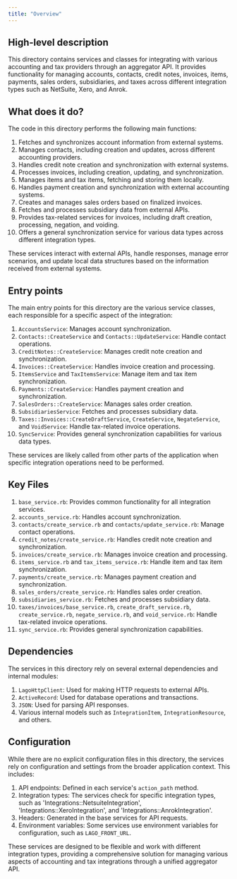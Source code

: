 ```yaml
---
title: "Overview"
---
```


## High-level description
This directory contains services and classes for integrating with various accounting and tax providers through an aggregator API. It provides functionality for managing accounts, contacts, credit notes, invoices, items, payments, sales orders, subsidiaries, and taxes across different integration types such as NetSuite, Xero, and Anrok.

## What does it do?
The code in this directory performs the following main functions:

1. Fetches and synchronizes account information from external systems.
2. Manages contacts, including creation and updates, across different accounting providers.
3. Handles credit note creation and synchronization with external systems.
4. Processes invoices, including creation, updating, and synchronization.
5. Manages items and tax items, fetching and storing them locally.
6. Handles payment creation and synchronization with external accounting systems.
7. Creates and manages sales orders based on finalized invoices.
8. Fetches and processes subsidiary data from external APIs.
9. Provides tax-related services for invoices, including draft creation, processing, negation, and voiding.
10. Offers a general synchronization service for various data types across different integration types.

These services interact with external APIs, handle responses, manage error scenarios, and update local data structures based on the information received from external systems.

## Entry points
The main entry points for this directory are the various service classes, each responsible for a specific aspect of the integration:

1. `AccountsService`: Manages account synchronization.
2. `Contacts::CreateService` and `Contacts::UpdateService`: Handle contact operations.
3. `CreditNotes::CreateService`: Manages credit note creation and synchronization.
4. `Invoices::CreateService`: Handles invoice creation and processing.
5. `ItemsService` and `TaxItemsService`: Manage item and tax item synchronization.
6. `Payments::CreateService`: Handles payment creation and synchronization.
7. `SalesOrders::CreateService`: Manages sales order creation.
8. `SubsidiariesService`: Fetches and processes subsidiary data.
9. `Taxes::Invoices::CreateDraftService`, `CreateService`, `NegateService`, and `VoidService`: Handle tax-related invoice operations.
10. `SyncService`: Provides general synchronization capabilities for various data types.

These services are likely called from other parts of the application when specific integration operations need to be performed.

## Key Files
1. `base_service.rb`: Provides common functionality for all integration services.
2. `accounts_service.rb`: Handles account synchronization.
3. `contacts/create_service.rb` and `contacts/update_service.rb`: Manage contact operations.
4. `credit_notes/create_service.rb`: Handles credit note creation and synchronization.
5. `invoices/create_service.rb`: Manages invoice creation and processing.
6. `items_service.rb` and `tax_items_service.rb`: Handle item and tax item synchronization.
7. `payments/create_service.rb`: Manages payment creation and synchronization.
8. `sales_orders/create_service.rb`: Handles sales order creation.
9. `subsidiaries_service.rb`: Fetches and processes subsidiary data.
10. `taxes/invoices/base_service.rb`, `create_draft_service.rb`, `create_service.rb`, `negate_service.rb`, and `void_service.rb`: Handle tax-related invoice operations.
11. `sync_service.rb`: Provides general synchronization capabilities.

## Dependencies
The services in this directory rely on several external dependencies and internal modules:

1. `LagoHttpClient`: Used for making HTTP requests to external APIs.
2. `ActiveRecord`: Used for database operations and transactions.
3. `JSON`: Used for parsing API responses.
4. Various internal models such as `IntegrationItem`, `IntegrationResource`, and others.

## Configuration
While there are no explicit configuration files in this directory, the services rely on configuration and settings from the broader application context. This includes:

1. API endpoints: Defined in each service's `action_path` method.
2. Integration types: The services check for specific integration types, such as 'Integrations::NetsuiteIntegration', 'Integrations::XeroIntegration', and 'Integrations::AnrokIntegration'.
3. Headers: Generated in the base services for API requests.
4. Environment variables: Some services use environment variables for configuration, such as `LAGO_FRONT_URL`.

These services are designed to be flexible and work with different integration types, providing a comprehensive solution for managing various aspects of accounting and tax integrations through a unified aggregator API.